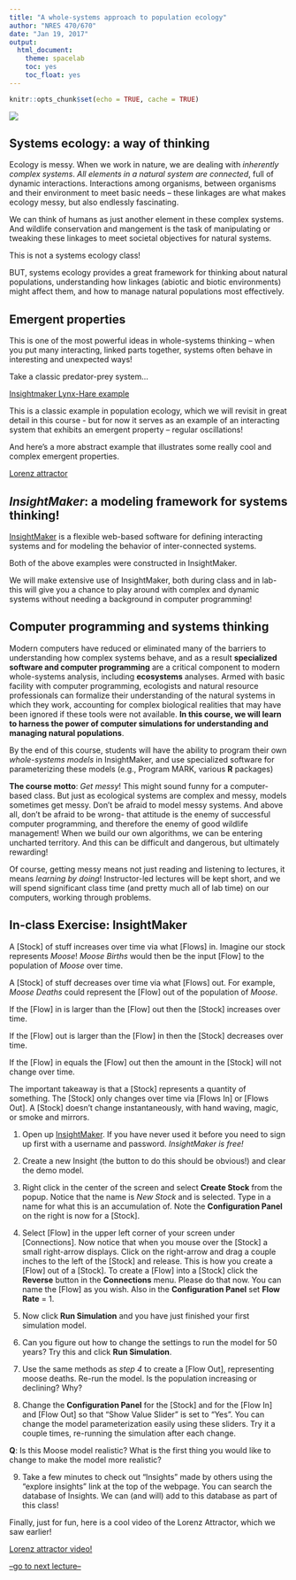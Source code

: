 ```yaml
---
title: "A whole-systems approach to population ecology"
author: "NRES 470/670"
date: "Jan 19, 2017"
output: 
  html_document: 
    theme: spacelab
    toc: yes
    toc_float: yes
---
```


```r
knitr::opts_chunk$set(echo = TRUE, cache = TRUE)
```

![](FoodWeb1.jpg)

## Systems ecology: a way of thinking   
Ecology is messy. When we work in nature, we are dealing with *inherently complex systems*. _All elements in a natural system are connected_, full of dynamic interactions. Interactions among organisms, between organisms and their environment to meet basic needs -- these linkages are what makes ecology messy, but also endlessly fascinating. 

We can think of humans as just another element in these complex systems. And wildlife conservation and mangement is the task of manipulating or tweaking these linkages to meet societal objectives for natural systems.  

This is not a systems ecology class! 

BUT, systems ecology provides a great framework for thinking about natural populations, understanding how linkages (abiotic and biotic environments) might affect them, and how to manage natural populations most effectively. 

## Emergent properties
This is one of the most powerful ideas in whole-systems thinking -- when you put many interacting, linked parts together, systems often behave in interesting and unexpected ways! 

Take a classic predator-prey system...

[Insightmaker Lynx-Hare example](https://insightmaker.com/insight/68437/)  

This is a classic example in population ecology, which we will revisit in great detail in this course - but for now it serves as an example of an interacting system that exhibits an emergent property -- regular oscillations!  

And here's a more abstract example that illustrates some really cool and complex emergent properties.

[Lorenz attractor](https://insightmaker.com/insight/1829/Lorenz-Attractor)

## *InsightMaker*: a modeling framework for systems thinking!

[InsightMaker](insightmaker.com) is a flexible web-based software for defining interacting systems and for modeling the behavior of inter-connected systems. 

Both of the above examples were constructed in InsightMaker.

We will make extensive use of InsightMaker, both during class and in lab- this will give you a chance to play around with complex and dynamic systems without needing a background in computer programming!

## Computer programming and systems thinking

Modern computers have reduced or eliminated many of the barriers to understanding how complex systems behave, and as a result **specialized software and computer programming** are a critical component to modern whole-systems analysis, including **ecosystems** analyses. Armed with basic facility with computer programming, ecologists and natural resource professionals can formalize their understanding of the natural systems in which they work, accounting for complex biological realities that may have been ignored if these tools were not available.  **In this course, we will learn to harness the power of computer simulations for understanding and managing natural populations**.  

By the end of this course, students will have the ability to program their own *whole-systems models* in InsightMaker, and use specialized software for parameterizing these models (e.g., Program MARK, various **R** packages)

**The course motto**: *Get messy*! This might sound funny for a computer-based class. But just as ecological systems are complex and messy, models sometimes get messy. 
Don't be afraid to model messy systems. And above all, don't be afraid to be wrong- that attitude is the enemy of successful computer programming, and therefore the enemy of good wildlife management! When we build our own algorithms, we can be entering uncharted territory. And this can be difficult and dangerous, but ultimately rewarding! 

Of course, getting messy means not just reading and listening to lectures, it means *learning by doing*! Instructor-led lectures will be kept short, and we will spend significant class time (and pretty much all of lab time) on our computers, working through problems.

## In-class Exercise: InsightMaker

A [Stock] of stuff increases over time via what [Flows] in. Imagine our stock represents *Moose*! *Moose Births* would then be the input [Flow] to the population of *Moose* over time. 

A [Stock] of stuff decreases over time via what [Flows] out. For example, *Moose Deaths* could represent the [Flow] out of the population of *Moose*.

If the [Flow] in is larger than the [Flow] out then the [Stock] increases over time. 

If the [Flow] out is larger than the [Flow] in then the [Stock] decreases over time.

If the [Flow] in equals the [Flow] out then the amount in the [Stock] will not change over time.

The important takeaway is that a [Stock] represents a quantity of something. The [Stock] only changes over time via [Flows In] or [Flows Out]. A [Stock] doesn't change instantaneously, with hand waving, magic, or smoke and mirrors.

1. Open up [InsightMaker](https://insightmaker.com/). If you have never used it before you need to sign up first with a username and password. *InsightMaker is free!*

2. Create a new Insight (the button to do this should be obvious!) and clear the demo model. 

3. Right click in the center of the screen and select **Create Stock** from the popup. Notice that the name is *New Stock* and is selected. Type in a name for what this is an accumulation of. Note the **Configuration Panel** on the right is now for a [Stock]. 

4. Select [Flow] in the upper left corner of your screen under [Connections]. Now notice that when you mouse over the [Stock] a small right-arrow displays. Click on the right-arrow and drag a couple inches to the left of the [Stock] and release. This is how you create a [Flow] out of a [Stock]. To create a [Flow] into a [Stock] click the **Reverse** button in the **Connections** menu. Please do that now. You can name the [Flow] as you wish. Also in the **Configuration Panel** set **Flow Rate** = 1.

5. Now click **Run Simulation** and you have just finished your first simulation model.

6. Can you figure out how to change the settings to run the model for 50 years? Try this and click **Run Simulation**.

7. Use the same methods as *step 4* to create a [Flow Out], representing moose deaths. Re-run the model. Is the population increasing or declining? Why? 

8. Change the **Configuration Panel** for the [Stock] and for the [Flow In] and [Flow Out] so that "Show Value Slider" is set to "Yes". You can change the model parameterization easily using these sliders. Try it a couple times, re-running the simulation after each change. 

**Q**: Is this Moose model realistic? What is the first thing you would like to change to make the model more realistic?

9. Take a few minutes to check out "Insights" made by others using the "explore insights" link at the top of the webpage. You can search the database of Insights. We can (and will) add to this database as part of this class!


Finally, just for fun, here is a cool video of the Lorenz Attractor, which we saw earlier!

[Lorenz attractor video!](https://www.youtube.com/watch?v=iu4RdmBVdps)


[--go to next lecture--](LECTURE2.html)


 

































